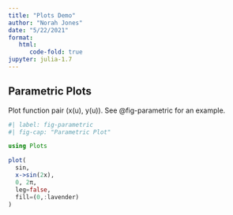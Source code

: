 ```yaml
---
title: "Plots Demo"
author: "Norah Jones"
date: "5/22/2021"
format:
   html:
      code-fold: true
jupyter: julia-1.7
---
```


## Parametric Plots

Plot function pair (x(u), y(u)). See @fig-parametric for an example.

```julia
#| label: fig-parametric
#| fig-cap: "Parametric Plot"

using Plots

plot(
  sin, 
  x->sin(2x), 
  0, 2π, 
  leg=false, 
  fill=(0,:lavender)
)
```

